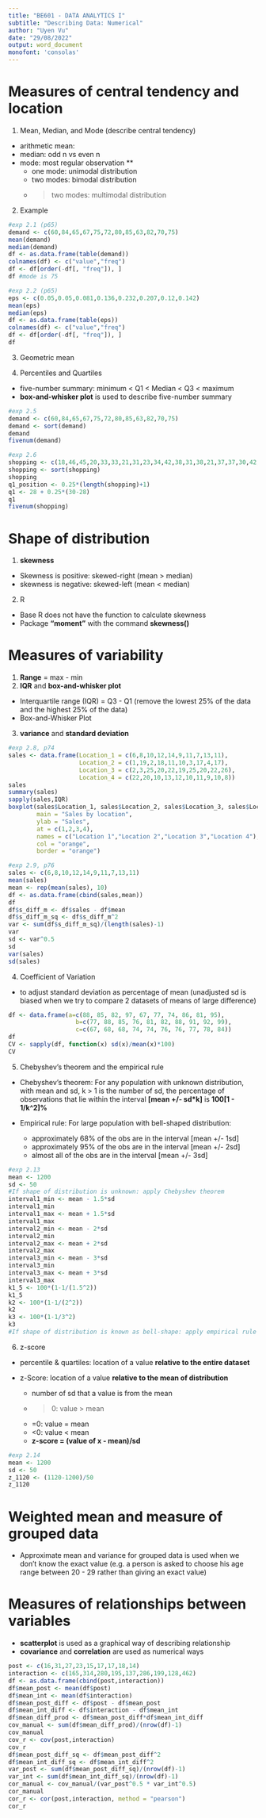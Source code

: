 ```yaml
---
title: "BE601 - DATA ANALYTICS I"
subtitle: "Describing Data: Numerical"
author: "Uyen Vu"
date: "29/08/2022"
output: word_document
monofont: 'consolas'
---
```


# Measures of central tendency and location

1. Mean, Median, and Mode (describe central tendency)
- arithmetic mean:
- median: odd n vs even n
- mode: most regular observation **
  + one mode: unimodal distribution
  + two modes: bimodal distribution
  + > two modes: multimodal distribution
2. Example

```r
#exp 2.1 (p65)
demand <- c(60,84,65,67,75,72,80,85,63,82,70,75)
mean(demand)
median(demand)
df <- as.data.frame(table(demand))
colnames(df) <- c("value","freq")
df <- df[order(-df[, "freq"]), ]
df #mode is 75
```

```r
#exp 2.2 (p65)
eps <- c(0.05,0.05,0.081,0.136,0.232,0.207,0.12,0.142)
mean(eps)
median(eps)
df <- as.data.frame(table(eps))
colnames(df) <- c("value","freq")
df <- df[order(-df[, "freq"]), ]
df
```

3. Geometric mean

4. Percentiles and Quartiles
- five-number summary: minimum < Q1 < Median < Q3 < maximum
- **box-and-whisker plot** is used to describe five-number summary

```r
#exp 2.5
demand <- c(60,84,65,67,75,72,80,85,63,82,70,75)
demand <- sort(demand)
demand
fivenum(demand)
```

```r
#exp 2.6
shopping <- c(18,46,45,20,33,33,21,31,23,34,42,38,31,38,21,37,37,30,42,34,34,18,30,48,51,52,19,37,30,25,42,41,34,50,52,50,19,21,34,25,18,25,25,43,59,37,23,23,40,31,45,51,45,60,30,40,37,21,34,34,42,43,60,40,37,20,40,18,21,52,18,68,28,57,63,57,63,31,67,25,69,34,69,57,69,57,70,18,70,70,71,73,73,71,70,69,68,64,59,18,47,52,55,25)
shopping <- sort(shopping)
shopping
q1_position <- 0.25*(length(shopping)+1)
q1 <- 28 + 0.25*(30-28)
q1
fivenum(shopping)
```


# Shape of distribution

1. **skewness**
- Skewness is positive: skewed-right (mean > median)
- skewness is negative: skewed-left (mean < median)

2. R
- Base R does not have the function to calculate skewness
- Package **"moment"** with the command **skewness()**

# Measures of variability

1. **Range** = max - min
2. **IQR** and **box-and-whisker plot**
- Interquartile range (IQR) = Q3 - Q1 (remove the lowest 25% of the data and the highest 25% of the data)
- Box-and-Whisker Plot
3. **variance** and **standard deviation**

```r
#exp 2.8, p74
sales <- data.frame(Location_1 = c(6,8,10,12,14,9,11,7,13,11),
                    Location_2 = c(1,19,2,18,11,10,3,17,4,17),
                    Location_3 = c(2,3,25,20,22,19,25,20,22,26),
                    Location_4 = c(22,20,10,13,12,10,11,9,10,8))
sales
summary(sales)
sapply(sales,IQR)
boxplot(sales$Location_1, sales$Location_2, sales$Location_3, sales$Location_4,
        main = "Sales by location",
        ylab = "Sales",
        at = c(1,2,3,4),
        names = c("Location 1","Location 2","Location 3","Location 4"),
        col = "orange",
        border = "orange")
```

```r
#exp 2.9, p76
sales <- c(6,8,10,12,14,9,11,7,13,11)
mean(sales)
mean <- rep(mean(sales), 10)
df <- as.data.frame(cbind(sales,mean))
df
df$s_diff_m <- df$sales - df$mean
df$s_diff_m_sq <- df$s_diff_m^2
var <- sum(df$s_diff_m_sq)/(length(sales)-1)
var
sd <- var^0.5
sd
var(sales)
sd(sales)
```

4. Coefficient of Variation
- to adjust standard deviation as percentage of mean (unadjusted sd is biased when we try to compare 2 datasets of means of large difference)

```r
df <- data.frame(a=c(88, 85, 82, 97, 67, 77, 74, 86, 81, 95),
                   b=c(77, 88, 85, 76, 81, 82, 88, 91, 92, 99),
                   c=c(67, 68, 68, 74, 74, 76, 76, 77, 78, 84))
df
CV <- sapply(df, function(x) sd(x)/mean(x)*100)
CV
```

5. Chebyshev's theorem and the empirical rule

- Chebyshev's theorem: For any population with unknown distribution, with mean and sd, k > 1 is the number of sd, the percentage of observations that lie within the interval **[mean +/- sd*k]** is 
**100[1 - 1/k^2]%**

- Empirical rule: For large population with bell-shaped distribution:
  + approximately 68% of the obs are in the interval [mean +/- 1sd]
  + approximately 95% of the obs are in the interval [mean +/- 2sd]
  + almost all of the obs are in the interval [mean +/- 3sd]
  
```r
#exp 2.13
mean <- 1200
sd <- 50
#If shape of distribution is unknown: apply Chebyshev theorem
interval1_min <- mean - 1.5*sd
interval1_min
interval1_max <- mean + 1.5*sd
interval1_max
interval2_min <- mean - 2*sd
interval2_min
interval2_max <- mean + 2*sd
interval2_max
interval3_min <- mean - 3*sd
interval3_min
interval3_max <- mean + 3*sd
interval3_max
k1_5 <- 100*(1-1/(1.5^2))
k1_5
k2 <- 100*(1-1/(2^2))
k2
k3 <- 100*(1-1/3^2)
k3
#If shape of distribution is known as bell-shape: apply empirical rule
```

6. z-score

- percentile & quartiles: location of a value **relative to the entire dataset**

- z-Score: location of a value **relative to the mean of distribution**
  + number of sd that a value is from the mean
  + >0: value > mean
  + =0: value = mean
  + <0: value < mean
  + **z-score = (value of x - mean)/sd**
  

```r
#exp 2.14
mean <- 1200
sd <- 50
z_1120 <- (1120-1200)/50
z_1120
```

# Weighted mean and measure of grouped data

- Approximate mean and variance for grouped data is used when we don't know the exact value (e.g. a person is asked to choose his age range between 20 - 29 rather than giving an exact value)

# Measures of relationships between variables
- **scatterplot** is used as a graphical way of describing relationship
- **covariance** and **correlation** are used as numerical ways

```r
post <- c(16,31,27,23,15,17,17,18,14)
interaction <- c(165,314,280,195,137,286,199,128,462)
df <- as.data.frame(cbind(post,interaction))
df$mean_post <- mean(df$post)
df$mean_int <- mean(df$interaction)
df$mean_post_diff <- df$post - df$mean_post
df$mean_int_diff <- df$interaction - df$mean_int
df$mean_diff_prod <- df$mean_post_diff*df$mean_int_diff
cov_manual <- sum(df$mean_diff_prod)/(nrow(df)-1)
cov_manual
cov_r <- cov(post,interaction)
cov_r
df$mean_post_diff_sq <- df$mean_post_diff^2
df$mean_int_diff_sq <- df$mean_int_diff^2
var_post <- sum(df$mean_post_diff_sq)/(nrow(df)-1)
var_int <- sum(df$mean_int_diff_sq)/(nrow(df)-1)
cor_manual <- cov_manual/(var_post^0.5 * var_int^0.5)
cor_manual
cor_r <- cor(post,interaction, method = "pearson")
cor_r
```


